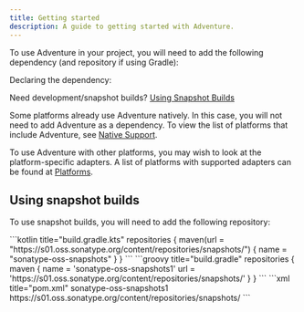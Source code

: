 ```yaml
---
title: Getting started
description: A guide to getting started with Adventure.
---
```




To use Adventure in your project, you will need to add the following dependency (and repository if using Gradle):

Declaring the dependency:

<Dependency group="net.kyori" name="adventure-api" version={LATEST_ADVENTURE_API_RELEASE} />

Need development/snapshot builds? [Using Snapshot Builds](#using-snapshot-builds)

Some platforms already use Adventure natively.
In this case, you will not need to add Adventure as a dependency.
To view the list of platforms that include Adventure, see [Native Support](/adventure/platform/native).

To use Adventure with other platforms, you may wish to look at the platform-specific adapters.
A list of platforms with supported adapters can be found at [Platforms](/adventure/platform).

## Using snapshot builds

To use snapshot builds, you will need to add the following repository:

<Tabs syncKey="build-system">
  <TabItem label="Gradle (Kotlin)">
    ```kotlin title="build.gradle.kts"
    repositories {
      maven(url = "https://s01.oss.sonatype.org/content/repositories/snapshots/") {
        name = "sonatype-oss-snapshots"
      }
    }
    ```
  </TabItem>
  <TabItem label="Gradle (Groovy)">
    ```groovy title="build.gradle"
    repositories {
      maven {
        name = 'sonatype-oss-snapshots1'
        url = 'https://s01.oss.sonatype.org/content/repositories/snapshots/'
      }
    }
    ```
  </TabItem>
  <TabItem label="Maven">
    ```xml title="pom.xml"
    <repositories>
      <repository>
        <id>sonatype-oss-snapshots1</id>
        <url>https://s01.oss.sonatype.org/content/repositories/snapshots/</url>
      </repository>
    </repositories>
    ```
  </TabItem>
</Tabs>
